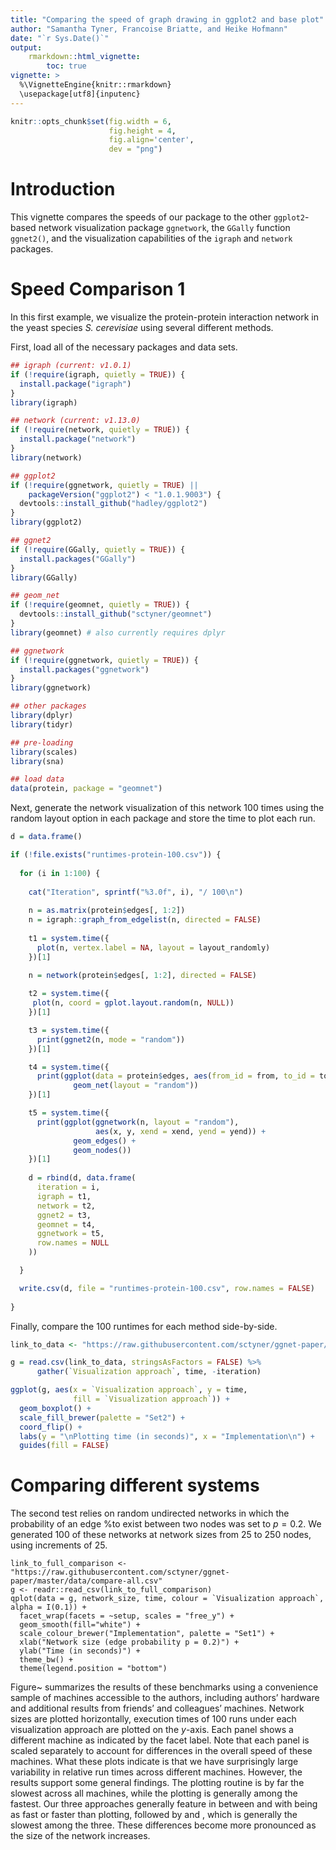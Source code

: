 ```yaml
---
title: "Comparing the speed of graph drawing in ggplot2 and base plot"
author: "Samantha Tyner, Francoise Briatte, and Heike Hofmann"
date: "`r Sys.Date()`"
output: 
    rmarkdown::html_vignette:
        toc: true
vignette: >
  %\VignetteEngine{knitr::rmarkdown}
  \usepackage[utf8]{inputenc}
---
```



```r

knitr::opts_chunk$set(fig.width = 6,
                      fig.height = 4,
                      fig.align='center',
                      dev = "png")

```

# Introduction

This vignette compares the speeds of our package to the other `ggplot2`-based network visualization package `ggnetwork`, the `GGally` function `ggnet2()`, and the visualization capabilities of the `igraph` and `network` packages. 

# Speed Comparison 1 

In this first example, we visualize the protein-protein interaction network in the yeast species *S. cerevisiae* using several different methods.

First, load all of the necessary packages and data sets.

```r
## igraph (current: v1.0.1)
if (!require(igraph, quietly = TRUE)) {
  install.package("igraph")
}
library(igraph)

## network (current: v1.13.0)
if (!require(network, quietly = TRUE)) {
  install.package("network")
}
library(network)

## ggplot2
if (!require(ggnetwork, quietly = TRUE) ||
    packageVersion("ggplot2") < "1.0.1.9003") {
  devtools::install_github("hadley/ggplot2")
}
library(ggplot2)

## ggnet2
if (!require(GGally, quietly = TRUE)) {
  install.packages("GGally")
}
library(GGally)

## geom_net
if (!require(geomnet, quietly = TRUE)) {
  devtools::install_github("sctyner/geomnet")
}
library(geomnet) # also currently requires dplyr

## ggnetwork
if (!require(ggnetwork, quietly = TRUE)) {
  install.packages("ggnetwork")
}
library(ggnetwork)

## other packages
library(dplyr)
library(tidyr)

## pre-loading
library(scales)
library(sna)

## load data 
data(protein, package = "geomnet")
```

Next, generate the network visualization of this network 100 times using the random layout option in each package and store the time to plot each run. 

```r
d = data.frame()

if (!file.exists("runtimes-protein-100.csv")) {
  
  for (i in 1:100) {
  
    cat("Iteration", sprintf("%3.0f", i), "/ 100\n")
  
    n = as.matrix(protein$edges[, 1:2])
    n = igraph::graph_from_edgelist(n, directed = FALSE)
  
    t1 = system.time({
      plot(n, vertex.label = NA, layout = layout_randomly)
    })[1]
  
    n = network(protein$edges[, 1:2], directed = FALSE)

    t2 = system.time({
     plot(n, coord = gplot.layout.random(n, NULL))
    })[1]

    t3 = system.time({
      print(ggnet2(n, mode = "random"))
    })[1]

    t4 = system.time({
      print(ggplot(data = protein$edges, aes(from_id = from, to_id = to)) +
              geom_net(layout = "random"))
    })[1]

    t5 = system.time({
      print(ggplot(ggnetwork(n, layout = "random"),
                   aes(x, y, xend = xend, yend = yend)) +
              geom_edges() +
              geom_nodes())
    })[1]
  
    d = rbind(d, data.frame(
      iteration = i,
      igraph = t1,
      network = t2,
      ggnet2 = t3,
      geomnet = t4,
      ggnetwork = t5,
      row.names = NULL
    ))

  }

  write.csv(d, file = "runtimes-protein-100.csv", row.names = FALSE)
  
}
```

Finally, compare the 100 runtimes for each method side-by-side.

```r
link_to_data <- "https://raw.githubusercontent.com/sctyner/ggnet-paper/master/runtimes-protein/runtimes-protein-100.csv"

g = read.csv(link_to_data, stringsAsFactors = FALSE) %>%
      gather(`Visualization approach`, time, -iteration)

ggplot(g, aes(x = `Visualization approach`, y = time,
              fill = `Visualization approach`)) +
  geom_boxplot() +
  scale_fill_brewer(palette = "Set2") +
  coord_flip() +
  labs(y = "\nPlotting time (in seconds)", x = "Implementation\n") +
  guides(fill = FALSE) 
```

# Comparing different systems

The second test relies on random undirected networks in which the probability of an edge %to exist
between two nodes was set to $p = 0.2$.
We generated 100 of these networks at network sizes from 25 to 250 nodes, using increments of 25.


```runtimes
link_to_full_comparison <- "https://raw.githubusercontent.com/sctyner/ggnet-paper/master/data/compare-all.csv"
g <- readr::read_csv(link_to_full_comparison)
qplot(data = g, network_size, time, colour = `Visualization approach`, alpha = I(0.1)) +
  facet_wrap(facets = ~setup, scales = "free_y") +
  geom_smooth(fill="white") +
  scale_colour_brewer("Implementation", palette = "Set1") +
  xlab("Network size (edge probability p = 0.2)") +
  ylab("Time (in seconds)") +
  theme_bw() +
  theme(legend.position = "bottom")
```


Figure~\ref{fig.cap:runtimes-random} summarizes the results of these benchmarks using a convenience sample of machines accessible to the authors, including authors' hardware and additional results from friends' and colleagues' machines.
Network sizes are plotted horizontally, execution times of 100 runs under each visualization approach are plotted on the $y$-axis. Each panel shows a different machine as indicated by the facet label. Note that each panel is scaled separately to account for differences in the overall speed of these machines.
What these plots indicate is that we have surprisingly large variability in relative run times across different machines.
However, the results support some  general findings.
The \pkg{network} plotting routine is by far the slowest across all machines, while the \pkg{igraph} plotting is generally among the fastest. Our three approaches generally feature in between \pkg{igraph} and \pkg{network} with \pkg{ggnet2} being as fast or faster than \pkg{igraph} plotting, followed by \pkg{ggnetwork} and \pkg{geomnet}, which is generally the slowest among the three. These differences become more pronounced as the size of the network increases.
